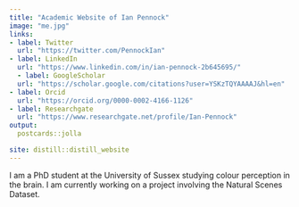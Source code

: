 ```yaml
---
title: "Academic Website of Ian Pennock"
image: "me.jpg"
links:
- label: Twitter
  url: "https://twitter.com/PennockIan"
- label: LinkedIn
  url: "https://www.linkedin.com/in/ian-pennock-2b645695/"
  - label: GoogleScholar
  url: "https://scholar.google.com/citations?user=YSKzTQYAAAAJ&hl=en"
- label: Orcid
  url: "https://orcid.org/0000-0002-4166-1126"
- label: Researchgate
  url: "https://www.researchgate.net/profile/Ian-Pennock"
output:
  postcards::jolla

site: distill::distill_website
---
```



I am a PhD student at the University of Sussex studying colour perception in the brain. I am currently working on a project involving the Natural Scenes Dataset.
